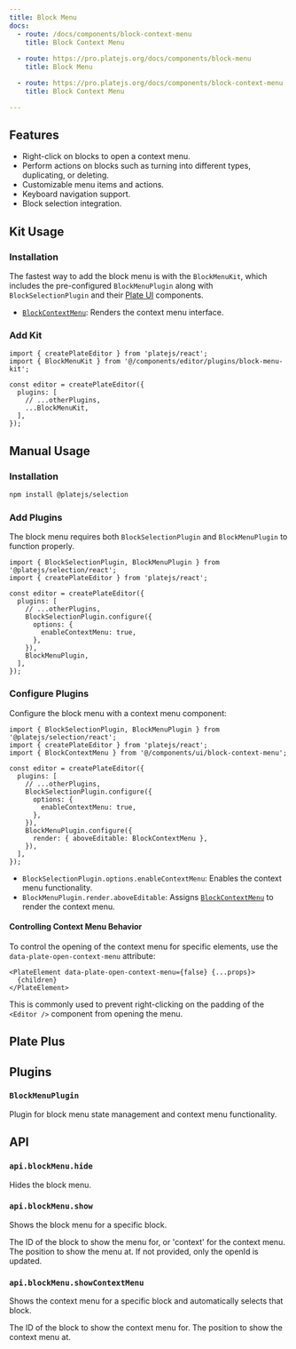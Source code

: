 ```yaml
---
title: Block Menu
docs:
  - route: /docs/components/block-context-menu
    title: Block Context Menu
    
  - route: https://pro.platejs.org/docs/components/block-menu
    title: Block Menu

  - route: https://pro.platejs.org/docs/components/block-context-menu
    title: Block Context Menu

---
```


<ComponentPreview name="block-menu-demo" />

<PackageInfo>

## Features

- Right-click on blocks to open a context menu.
- Perform actions on blocks such as turning into different types, duplicating, or deleting.
- Customizable menu items and actions.
- Keyboard navigation support.
- Block selection integration.

</PackageInfo>

## Kit Usage

<Steps>

### Installation

The fastest way to add the block menu is with the `BlockMenuKit`, which includes the pre-configured `BlockMenuPlugin` along with `BlockSelectionPlugin` and their [Plate UI](/docs/installation/plate-ui) components.

<ComponentSource name="block-menu-kit" />

- [`BlockContextMenu`](/docs/components/block-context-menu): Renders the context menu interface.

### Add Kit

```tsx
import { createPlateEditor } from 'platejs/react';
import { BlockMenuKit } from '@/components/editor/plugins/block-menu-kit';

const editor = createPlateEditor({
  plugins: [
    // ...otherPlugins,
    ...BlockMenuKit,
  ],
});
```

</Steps>

## Manual Usage

<Steps>

### Installation

```bash
npm install @platejs/selection
```

### Add Plugins

The block menu requires both `BlockSelectionPlugin` and `BlockMenuPlugin` to function properly.

```tsx
import { BlockSelectionPlugin, BlockMenuPlugin } from '@platejs/selection/react';
import { createPlateEditor } from 'platejs/react';

const editor = createPlateEditor({
  plugins: [
    // ...otherPlugins,
    BlockSelectionPlugin.configure({
      options: {
        enableContextMenu: true,
      },
    }),
    BlockMenuPlugin,
  ],
});
```

### Configure Plugins

Configure the block menu with a context menu component:

```tsx
import { BlockSelectionPlugin, BlockMenuPlugin } from '@platejs/selection/react';
import { createPlateEditor } from 'platejs/react';
import { BlockContextMenu } from '@/components/ui/block-context-menu';

const editor = createPlateEditor({
  plugins: [
    // ...otherPlugins,
    BlockSelectionPlugin.configure({
      options: {
        enableContextMenu: true,
      },
    }),
    BlockMenuPlugin.configure({
      render: { aboveEditable: BlockContextMenu },
    }),
  ],
});
```

- `BlockSelectionPlugin.options.enableContextMenu`: Enables the context menu functionality.
- `BlockMenuPlugin.render.aboveEditable`: Assigns [`BlockContextMenu`](/docs/components/block-context-menu) to render the context menu.

#### Controlling Context Menu Behavior

To control the opening of the context menu for specific elements, use the `data-plate-open-context-menu` attribute:

```tsx
<PlateElement data-plate-open-context-menu={false} {...props}>
  {children}
</PlateElement>
```

This is commonly used to prevent right-clicking on the padding of the `<Editor />` component from opening the menu.

</Steps>

## Plate Plus

<ComponentPreviewPro name="context-menu-pro" />

## Plugins

### `BlockMenuPlugin`

Plugin for block menu state management and context menu functionality.

## API

### `api.blockMenu.hide`

Hides the block menu.

### `api.blockMenu.show`

Shows the block menu for a specific block.

<API name="show">
<APIParameters>
  <APIItem name="id" type="'context' | string">
    The ID of the block to show the menu for, or 'context' for the context menu.
  </APIItem>
  <APIItem name="position" type="{ x: number; y: number }" optional>
    The position to show the menu at. If not provided, only the openId is updated.
  </APIItem>
</APIParameters>
</API>

### `api.blockMenu.showContextMenu`

Shows the context menu for a specific block and automatically selects that block.

<API name="showContextMenu">
<APIParameters>
  <APIItem name="blockId" type="string">
    The ID of the block to show the context menu for.
  </APIItem>
  <APIItem name="position" type="{ x: number; y: number }">
    The position to show the context menu at.
  </APIItem>
</APIParameters>
</API>
